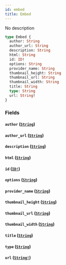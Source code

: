 ```yaml
---
id: embed
title: Embed
---
```


No description

```graphql
type Embed {
  author: String
  author_url: String
  description: String
  html: String
  id: ID!
  options: String
  provider_name: String
  thumbnail_height: String
  thumbnail_url: String
  thumbnail_width: String
  title: String
  type: String
  url: String!
}
```

### Fields

#### `author` ([`String`](/graphql/scalars/string))

#### `author_url` ([`String`](/graphql/scalars/string))

#### `description` ([`String`](/graphql/scalars/string))

#### `html` ([`String`](/graphql/scalars/string))

#### `id` ([`ID!`](/graphql/scalars/id))

#### `options` ([`String`](/graphql/scalars/string))

#### `provider_name` ([`String`](/graphql/scalars/string))

#### `thumbnail_height` ([`String`](/graphql/scalars/string))

#### `thumbnail_url` ([`String`](/graphql/scalars/string))

#### `thumbnail_width` ([`String`](/graphql/scalars/string))

#### `title` ([`String`](/graphql/scalars/string))

#### `type` ([`String`](/graphql/scalars/string))

#### `url` ([`String!`](/graphql/scalars/string))
